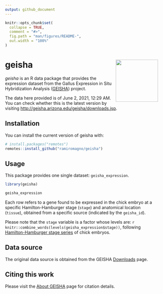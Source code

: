 ```yaml
---
output: github_document
---
```


<!-- README.md is generated from README.Rmd. Please edit that file -->

```r
knitr::opts_chunk$set(
  collapse = TRUE,
  comment = "#>",
  fig.path = "man/figures/README-",
  out.width = "100%"
)
```

# geisha <img src='man/figures/logo.svg' align="right" height="139" />

<!-- badges: start -->
<!-- badges: end -->

*geisha* is an R data package that provides the expression dataset from the
Gallus Expression in Situ Hybridization Analysis
([GEISHA](http://geisha.arizona.edu/geisha/about.jsp)) project.

The data here provided is of June 2, 2021, 12:29 AM. You can check whether this is
the latest version by visiting
[http://geisha.arizona.edu/geisha/downloads.jsp](http://geisha.arizona.edu/geisha/downloads.jsp).

## Installation

You can install the current version of geisha with:

```r
# install.packages("remotes")
remotes::install_github("ramiromagno/geisha")
```

## Usage

This package provides one single dataset: `geisha_expression`.

```r
library(geisha)

geisha_expression
```

Each row refers to a gene found to be expressed in the chick embryo at a
specific Hamilton-Hamburger stage (`stage`) and anatomical location (`tissue`),
obtained from a specific source (indicated by the `geisha_id`).

Please note that the `stage` variable is a factor whose levels are: `r knitr::combine_words(levels(geisha_expression$stage))`, following
[Hamilton-Hamburger stage
series](https://anatomypubs.onlinelibrary.wiley.com/doi/abs/10.1002/aja.1001950405)
of chick embryos.

## Data source

The original data source is obtained from the GEISHA
[Downloads](http://geisha.arizona.edu/geisha/downloads.jsp) page.

## Citing this work

Please visit the [About GEISHA](http://geisha.arizona.edu/geisha/about.jsp) page
for citation details.
